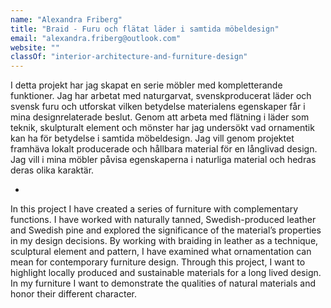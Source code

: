 ```yaml
---
name: "Alexandra Friberg"
title: "Braid - Furu och flätat läder i samtida möbeldesign"
email: "alexandra.friberg@outlook.com"
website: ""
classOf: "interior-architecture-and-furniture-design"
---
```








I detta projekt har jag skapat en serie möbler med kompletterande funktioner. Jag har arbetat med naturgarvat, svenskproducerat läder och svensk furu och utforskat vilken betydelse materialens egenskaper får i mina designrelaterade beslut.
Genom att arbeta med flätning i läder som teknik, skulpturalt element och mönster har jag undersökt vad ornamentik kan ha för betydelse i samtida möbeldesign.
Jag vill genom projektet framhäva lokalt producerade och hållbara material för en långlivad design. Jag vill i mina möbler påvisa egenskaperna i naturliga material och hedras deras olika karaktär.

-

In this project I have created a series of furniture with complementary functions. I have worked with naturally tanned, Swedish-produced leather and Swedish pine and explored the significance of the material’s properties in my design decisions.
By working with braiding in leather as a technique, sculptural element and pattern, I have examined what ornamentation can mean for contemporary furniture design.
Through this project, I want to highlight locally produced and sustainable materials for a long lived design. In my furniture I want to demonstrate the qualities of natural materials and honor their different character.

<ImageZoom
  preview={preview201}
  zoom={zoom201}
  caption="Braid Collection <br> Photo: Sanna Lindberg"
  isTallImage={true}
/>

<ImageZoom
  preview={preview202}
  zoom={zoom202}
  caption="Braid Chair <br> Photo: Sanna Lindberg"
/>

<ImageZoom
  preview={preview203}
  zoom={zoom203}
  caption="Braid Stool <br> Photo: Sanna Lindberg, Alexandra Friberg"
/>

<ImageZoom
  preview={preview204}
  zoom={zoom204}
  caption="Braid Lamp <br> Photo: Sanna Lindberg, Alexandra Friberg"
/>

<ImageZoom
  preview={preview205}
  zoom={zoom205}
  caption="Braid Cabinet <br> Photo: Sanna Lindberg, Alexandra Friberg"
/>
